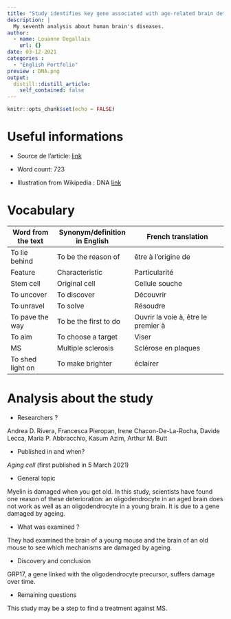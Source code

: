 ```yaml
---
title: "Study identifies key gene associated with age-related brain deterioration"
description: |
  My seventh analysis about human brain's diseases.
author:
  - name: Louanne Degallaix
    url: {}
date: 03-12-2021
categories :
  - "English Portfolio"
preview : DNA.png
output:
  distill::distill_article:
    self_contained: false
---
```


```r
knitr::opts_chunk$set(echo = FALSE)
```

# Useful informations

* Source de l'article: [link](https://www.news-medical.net/news/20210310/Study-identifies-key-gene-associated-with-age-related-brain-deterioration.aspx)

* Word count: 723

* Illustration from Wikipedia : DNA [link](https://fr.wikipedia.org/wiki/Acide_d%C3%A9soxyribonucl%C3%A9ique#/media/Fichier:Benzopyrene_DNA_adduct_1JDG.png)

# Vocabulary

| Word from the text | Synonym/definition in English | French translation                  |
| ------------------ | ----------------------------- | ----------------------------------- |
| To lie behind      | To be the reason of           | être à l'origine de                 |
| Feature            | Characteristic                | Particularité                       |
| Stem cell          | Original cell                 | Cellule souche                      |
| To uncover         | To discover                   | Découvrir                           |
| To unravel         | To solve                      | Résoudre                            |
| To pave the way    | To be the first to do         | Ouvrir la voie à, être le premier à |
| To aim             | To choose a target            | Viser                               |
| MS                 | Multiple sclerosis            | Sclérose en plaques                 |
| To shed light on   | To make brighter              | éclairer                            |

# Analysis about the study

* Researchers ?

Andrea D. Rivera, Francesca Pieropan, Irene Chacon-De-La-Rocha, Davide Lecca, Maria P. Abbracchio, Kasum Azim, Arthur M. Butt

* Published in and when? 

 *Aging cell* (first published in 5 March 2021)

* General topic 

Myelin is damaged when you get old. In this study, scientists have found one reason of these deterioration:  an oligodendrocyte in an aged brain does not work as well as an oligodendrocyte in a young brain. It is due to a gene damaged by ageing. 

* What was examined ?

They had examined the brain of a young mouse and the brain of an old mouse to see which mechanisms are damaged by ageing. 

* Discovery and conclusion

GRP17, a gene linked with the oligodendrocyte precursor, suffers damage over time. 

* Remaining questions 

This study may be a step to find a treatment against MS.


